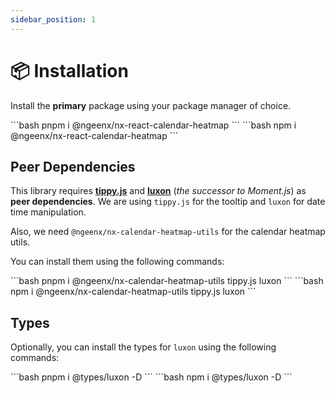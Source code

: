 ```yaml
---
sidebar_position: 1
---
```



# 📦 Installation

Install the **primary** package using your package manager of choice.

<Tabs groupId="package-managers">
  <TabItem value="pnpm" label="PNPM" default>
    ```bash
pnpm i @ngeenx/nx-react-calendar-heatmap
    ```
  </TabItem>
  <TabItem value="npm" label="NPM">
    ```bash
npm i @ngeenx/nx-react-calendar-heatmap
    ```
  </TabItem>
</Tabs>

## Peer Dependencies

This library requires **[tippy.js](https://atomiks.github.io/tippyjs/)** and **[luxon](https://moment.github.io/luxon/#/)** (*the successor to Moment.js*) as **peer dependencies**. We are using `tippy.js` for the tooltip and `luxon` for date time manipulation.

Also, we need `@ngeenx/nx-calendar-heatmap-utils` for the calendar heatmap utils.

You can install them using the following commands:

<Tabs groupId="package-managers">
  <TabItem value="pnpm" label="PNPM" default>
    ```bash
pnpm i @ngeenx/nx-calendar-heatmap-utils tippy.js luxon
    ```
  </TabItem>
  <TabItem value="npm" label="NPM">
    ```bash
npm i @ngeenx/nx-calendar-heatmap-utils tippy.js luxon
    ```
  </TabItem>
</Tabs>

## Types

Optionally, you can install the types for `luxon` using the following commands:

<Tabs groupId="package-managers">
  <TabItem value="pnpm" label="PNPM" default>
    ```bash
pnpm i @types/luxon -D
    ```
  </TabItem>
  <TabItem value="npm" label="NPM">
    ```bash
npm i @types/luxon -D
    ```
  </TabItem>
</Tabs>
